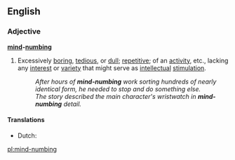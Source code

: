 ==English==

===Adjective===
'''[[mind]]-[[numbing]]'''

# {{idiom}} Excessively [[boring]], [[tedious]], or [[dull]]; [[repetitive]]; of an [[activity]], etc., lacking any [[interest]] or [[variety]] that might serve as [[intellectual]] [[stimulation]].
#: ''After hours of '''mind-numbing''' work sorting hundreds of nearly identical form, he needed to stop and do something else.''
#: ''The story described the main character's wristwatch in '''mind-numbing''' detail.''

====Translations====
* Dutch: {{t-|nl|geestdodend}}

[[pl:mind-numbing]]